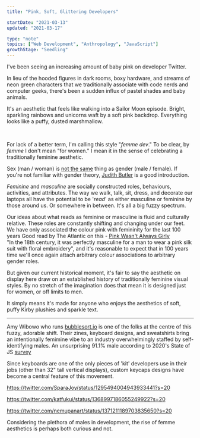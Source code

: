```yaml
---
title: "Pink, Soft, Glittering Developers"

startDate: "2021-03-13"
updated: "2021-03-17"

type: "note"
topics: ["Web Development", "Anthropology", "JavaScript"]
growthStage: "Seedling"
---
```


I've been seeing an increasing amount of baby pink on developer Twitter.

In lieu of the hooded figures in dark rooms, boxy hardware, and streams of neon green characters that we traditionally associate with code nerds and computer geeks, there's been a sudden influx of pastel shades and baby animals.

It's an aesthetic that feels like walking into a Sailor Moon episode. Bright, sparkling rainbows and unicorns waft by a soft pink backdrop. Everything looks like a puffy, dusted marshmallow.

<br />

<TwoCol margin="2em auto 1em" alignItems="align-top">

<BasicImage
    width="420px"
    showalt
    alt="Git It Gurl designs created by Amy Wibowo"
    src="https://res.cloudinary.com/dxj9qr5gj/image/upload/v1615658712/maggieappleton.com/notes/femme-dev/git_it_gurl_1024x1024_2x_zy6vyi.jpg"
/>

<BasicImage
    width="420px"
    showalt
    alt="Programming zines created by Amy Wibowo"
    src="https://res.cloudinary.com/dxj9qr5gj/image/upload/v1615658722/maggieappleton.com/notes/femme-dev/c2_1024x1024_2x_mpb5l5.jpg"
/>

</TwoCol>

For lack of a better term, I'm calling this style "_femme dev_."
To be clear, by _femme_ I don't mean "for women." I mean it in the sense of celebrating a traditionally feminine aesthetic.

Sex (man / woman) is [not the same](https://en.wikipedia.org/wiki/Sex_and_gender_distinction) thing as gender (male / female). If you're not familiar with gender theory, [Judith Butler](https://en.wikipedia.org/wiki/Gender_Trouble) is a good introduction.

_Feminine_ and _masculine_ are socially constructed roles, behaviours, activities, and attributes. The way we walk, talk, sit, dress, and decorate our laptops all have the potential to be '_read_' as either masculine or feminine by those around us. Or somewhere in between. It's all a big fuzzy spectrum.

Our ideas about what reads as feminine or masculine is fluid and culturally relative. These roles are constantly shifting and changing under our feet. We have only associated the colour pink with femininity for the last 100 years <Footnote idName={1}>Good read by The Atlantic on this - [Pink Wasn't Always Girly](https://www.theatlantic.com/sexes/archive/2013/08/pink-wasnt-always-girly/278535/)<br/>"In the 18th century, it was perfectly masculine for a man to wear a pink silk suit with floral embroidery"</Footnote>, and it's reasonable to expect that in 100 years time we'll once again attach arbitrary colour associations to arbitrary gender roles.

But given our current historical moment, it's fair to say the aesthetic on display here draw on an established history of traditionally feminine visual styles. By no stretch of the imagination does that mean it is designed just for women, or off limits to men.

It simply means it's made for anyone who enjoys the aesthetics of soft, puffy Kirby plushies and sparkle text.

---

Amy Wibowo who runs [bubblesort.io](https://shop.bubblesort.io/) is one of the folks at the centre of this fuzzy, adorable shift. Their zines, keyboard designs, and sweatshirts bring an intentionally femimine vibe to an industry overwhelmingly staffed by self-identifying males. <Footnote idName={2}>An unsurprising 91.1% male according to 2020's State of JS [survey](https://2020.stateofjs.com/en-US/demographics/gender) </Footnote>

Since keyboards are one of the only pieces of 'kit' developers use in their jobs (other than 32" tall vertical displays), custom keycaps designs have become a central feature of this movement.

<BasicImage src="https://res.cloudinary.com/dxj9qr5gj/image/upload/v1615658717/maggieappleton.com/notes/femme-dev/EfqE7d1UYAAd1Nk_qbahzg.jpg" />

https://twitter.com/SparaJoy/status/1295494004943933441?s=20

https://twitter.com/katfukui/status/1368997186055249922?s=20

https://twitter.com/nemupanart/status/1371211189703835650?s=20

<BasicImage src="https://res.cloudinary.com/dxj9qr5gj/image/upload/v1615658708/maggieappleton.com/notes/femme-dev/compute_cuter_-_a_guide_to_cute-ifying_your_computer_xu8th0.png" />

Considering the plethora of males in development, the rise of femme aesthetics is perhaps both curious and not.

<ComingSoon />
